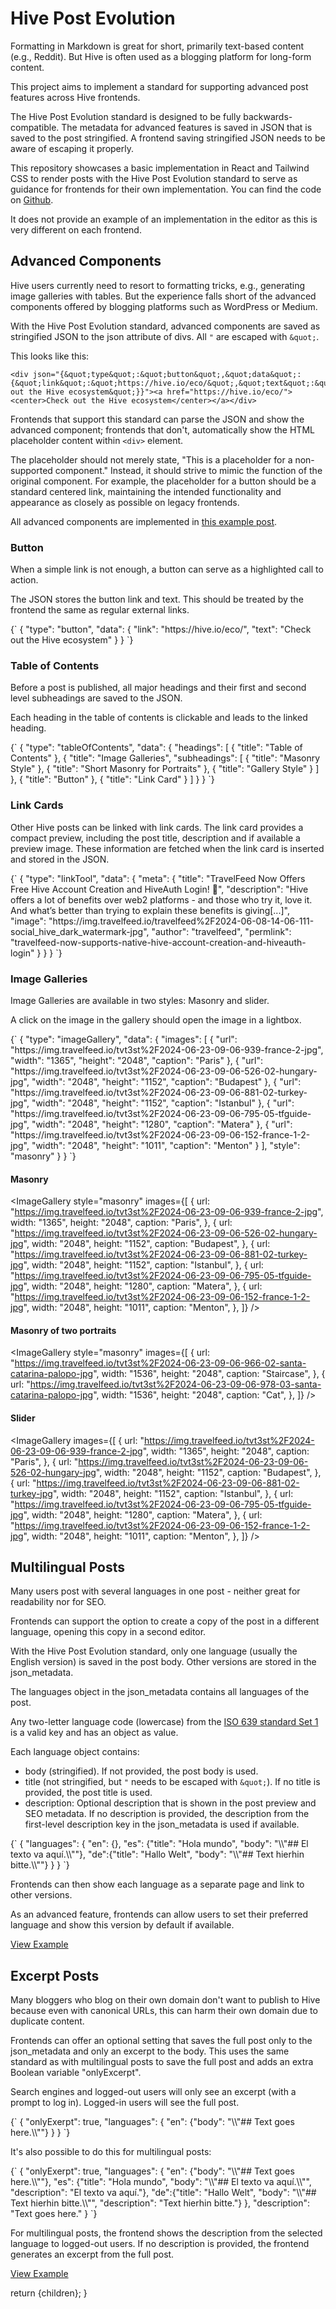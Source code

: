 
# Hive Post Evolution

Formatting in Markdown is great for short, primarily text-based content (e.g., Reddit). But Hive is often used as a blogging platform for long-form content.

This project aims to implement a standard for supporting advanced post features across Hive frontends.

The Hive Post Evolution standard is designed to be fully backwards-compatible. The metadata for advanced features is saved in JSON that is saved to the post stringified. A frontend saving stringified JSON needs to be aware of escaping it properly.

This repository showcases a basic implementation in React and Tailwind CSS to render posts with the Hive Post Evolution standard to serve as guidance for frontends for their own implementation. You can find the code on [Github](https://github.com/tiotdev/hive-post-evolution).

It does not provide an example of an implementation in the editor as this is very different on each frontend.

## Advanced Components

Hive users currently need to resort to formatting tricks, e.g., generating image galleries with tables. But the experience falls short of the advanced components offered by blogging platforms such as WordPress or Medium.

With the Hive Post Evolution standard, advanced components are saved as stringified JSON to the json attribute of divs. All `"` are escaped with `&quot;`.

This looks like this:

```
<div json="{&quot;type&quot;:&quot;button&quot;,&quot;data&quot;:{&quot;link&quot;:&quot;https://hive.io/eco/&quot;,&quot;text&quot;:&quot;Check out the Hive ecosystem&quot;}}"><a href="https://hive.io/eco/"><center>Check out the Hive ecosystem</center></a></div>
```

Frontends that support this standard can parse the JSON and show the advanced component; frontends that don't, automatically show the HTML placeholder content within `<div>` element.

The placeholder should not merely state, "This is a placeholder for a non-supported component." Instead, it should strive to mimic the function of the original component. For example, the placeholder for a button should be a standard centered link, maintaining the intended functionality and appearance as closely as possible on legacy frontends.

All advanced components are implemented in [this example post](/@jpphoto/example-post-showcasing-hive-post-evolution-components).

### Button

When a simple link is not enough, a button can serve as a highlighted call to action.

The JSON stores the button link and text. This should be treated by the frontend the same as regular external links.

<JsonFormatter>
  {`
{
  "type": "button",
  "data": {
    "link": "https://hive.io/eco/",
    "text": "Check out the Hive ecosystem"
  }
}
`}
</JsonFormatter>

<PostBtn link="https://hive.io/eco/" text="Check out the Hive ecosystem" />

### Table of Contents

Before a post is published, all major headings and their first and second level subheadings are saved to the JSON.

Each heading in the table of contents is clickable and leads to the linked heading.

<JsonFormatter>
  {`
{
    "type": "tableOfContents",
    "data": {
        "headings": [
            {
                "title": "Table of Contents"
            },
            {
                "title": "Image Galleries",
                "subheadings": [
                    {
                        "title": "Masonry Style"
                    },
                    {
                        "title": "Short Masonry for Portraits"
                    },
                    {
                        "title": "Gallery Style"
                    }
                ]
            },
            {
                "title": "Button"
            },
            {
                "title": "Link Card"
            }
        ]
    }
}
`}
</JsonFormatter>
<TableOfContents
  headings={[
    {
      title: "Table of Contents",
    },
    {
      title: "Image Galleries",
      subheadings: [
        {
          title: "Masonry Style",
        },
        {
          title: "Short Masonry for Portraits",
        },
        {
          title: "Gallery Style",
        },
      ],
    },
    {
      title: "Button",
    },
    {
      title: "Link Card",
    },
  ]}
/>

### Link Cards

Other Hive posts can be linked with link cards. The link card provides a compact preview, including the post title, description and if available a preview image. These information are fetched when the link card is inserted and stored in the JSON.

<JsonFormatter>
  {`
{
    "type": "linkTool",
    "data": {
        "meta": {
            "title": "TravelFeed Now Offers Free Hive Account Creation and HiveAuth Login! 🚀",
            "description": "Hive offers a lot of benefits over web2 platforms - and those who try it, love it. And what’s better than trying to explain these benefits is giving[...]",
            "image": "https://img.travelfeed.io/travelfeed%2F2024-06-08-14-06-111-social_hive_dark_watermark-jpg",
            "author": "travelfeed",
            "permlink": "travelfeed-now-supports-native-hive-account-creation-and-hiveauth-login"
        }
    }
}
`}
</JsonFormatter>

<LinkTool
  title="TravelFeed Now Offers Free Hive Account Creation and HiveAuth Login! 🚀"
  description="Hive offers a lot of benefits over web2 platforms - and those who try it, love it. And what’s better than trying to explain these benefits is giving[...]"
  image="https://img.travelfeed.io/travelfeed%2F2024-06-08-14-06-111-social_hive_dark_watermark-jpg"
  author="travelfeed"
  permlink="travelfeed-now-supports-native-hive-account-creation-and-hiveauth-login"
/>

### Image Galleries

Image Galleries are available in two styles: Masonry and slider.

A click on the image in the gallery should open the image in a lightbox.

<JsonFormatter>
  {`
{
    "type": "imageGallery",
    "data": {
        "images": [
            {
                "url": "https://img.travelfeed.io/tvt3st%2F2024-06-23-09-06-939-france-2-jpg",
                "width": "1365",
                "height": "2048",
                "caption": "Paris"
            },
            {
                "url": "https://img.travelfeed.io/tvt3st%2F2024-06-23-09-06-526-02-hungary-jpg",
                "width": "2048",
                "height": "1152",
                "caption": "Budapest"
            },
            {
                "url": "https://img.travelfeed.io/tvt3st%2F2024-06-23-09-06-881-02-turkey-jpg",
                "width": "2048",
                "height": "1152",
                "caption": "Istanbul"
            },
            {
                "url": "https://img.travelfeed.io/tvt3st%2F2024-06-23-09-06-795-05-tfguide-jpg",
                "width": "2048",
                "height": "1280",
                "caption": "Matera"
            },
            {
                "url": "https://img.travelfeed.io/tvt3st%2F2024-06-23-09-06-152-france-1-2-jpg",
                "width": "2048",
                "height": "1011",
                "caption": "Menton"
            }
        ],
        "style": "masonry"
    }
}
`}
</JsonFormatter>

#### Masonry

<ImageGallery
  style="masonry"
  images={[
    {
      url: "https://img.travelfeed.io/tvt3st%2F2024-06-23-09-06-939-france-2-jpg",
      width: "1365",
      height: "2048",
      caption: "Paris",
    },
    {
      url: "https://img.travelfeed.io/tvt3st%2F2024-06-23-09-06-526-02-hungary-jpg",
      width: "2048",
      height: "1152",
      caption: "Budapest",
    },
    {
      url: "https://img.travelfeed.io/tvt3st%2F2024-06-23-09-06-881-02-turkey-jpg",
      width: "2048",
      height: "1152",
      caption: "Istanbul",
    },
    {
      url: "https://img.travelfeed.io/tvt3st%2F2024-06-23-09-06-795-05-tfguide-jpg",
      width: "2048",
      height: "1280",
      caption: "Matera",
    },
    {
      url: "https://img.travelfeed.io/tvt3st%2F2024-06-23-09-06-152-france-1-2-jpg",
      width: "2048",
      height: "1011",
      caption: "Menton",
    },
  ]}
/>

#### Masonry of two portraits

<ImageGallery
  style="masonry"
  images={[
    {
      url: "https://img.travelfeed.io/tvt3st%2F2024-06-23-09-06-966-02-santa-catarina-palopo-jpg",
      width: "1536",
      height: "2048",
      caption: "Staircase",
    },
    {
      url: "https://img.travelfeed.io/tvt3st%2F2024-06-23-09-06-978-03-santa-catarina-palopo-jpg",
      width: "1536",
      height: "2048",
      caption: "Cat",
    },
  ]}
/>

#### Slider

<ImageGallery
  images={[
    {
      url: "https://img.travelfeed.io/tvt3st%2F2024-06-23-09-06-939-france-2-jpg",
      width: "1365",
      height: "2048",
      caption: "Paris",
    },
    {
      url: "https://img.travelfeed.io/tvt3st%2F2024-06-23-09-06-526-02-hungary-jpg",
      width: "2048",
      height: "1152",
      caption: "Budapest",
    },
    {
      url: "https://img.travelfeed.io/tvt3st%2F2024-06-23-09-06-881-02-turkey-jpg",
      width: "2048",
      height: "1152",
      caption: "Istanbul",
    },
    {
      url: "https://img.travelfeed.io/tvt3st%2F2024-06-23-09-06-795-05-tfguide-jpg",
      width: "2048",
      height: "1280",
      caption: "Matera",
    },
    {
      url: "https://img.travelfeed.io/tvt3st%2F2024-06-23-09-06-152-france-1-2-jpg",
      width: "2048",
      height: "1011",
      caption: "Menton",
    },
  ]}
/>

## Multilingual Posts

Many users post with several languages in one post - neither great for readability nor for SEO.

Frontends can support the option to create a copy of the post in a different language, opening this copy in a second editor.

With the Hive Post Evolution standard, only one language (usually the English version) is saved in the post body. Other versions are stored in the json_metadata.

The languages object in the json_metadata contains all languages of the post.

Any two-letter language code (lowercase) from the [ISO 639 standard Set 1](https://en.wikipedia.org/wiki/List_of_ISO_639_language_codes) is a valid key and has an object as value.

Each language object contains:

- body (stringified). If not provided, the post body is used.
- title (not stringified, but `"` needs to be escaped with `&quot;`). If no title is provided, the post title is used.
- description: Optional description that is shown in the post preview and SEO metadata. If no description is provided, the description from the first-level description key in the json_metadata is used if available.

<JsonFormatter>
  {`
{
    "languages": {
        "en": {},
        "es": {"title": "Hola mundo", "body": "\\"## El texto va aquí.\\""},
        "de":{"title": "Hallo Welt", "body": "\\"## Text hierhin bitte.\\""}
    }
}
`}
</JsonFormatter>

Frontends can then show each language as a separate page and link to other versions.

As an advanced feature, frontends can allow users to set their preferred language and show this version by default if available.

[View Example](/@jpphoto/discovering-matera-a-journey-back-in-time-multilang-noexcerpt)

## Excerpt Posts

Many bloggers who blog on their own domain don't want to publish to Hive because even with canonical URLs, this can harm their own domain due to duplicate content.

Frontends can offer an optional setting that saves the full post only to the json_metadata and only an excerpt to the body. This uses the same standard as with multilingual posts to save the full post and adds an extra Boolean variable "onlyExcerpt".

Search engines and logged-out users will only see an excerpt (with a prompt to log in). Logged-in users will see the full post.

<JsonFormatter>
  {`
{
    "onlyExerpt": true,
    "languages": {
        "en": {"body": "\\"## Text goes here.\\""}
    }
}
`}
</JsonFormatter>

It's also possible to do this for multilingual posts:

<JsonFormatter>
  {`
{
    "onlyExerpt": true,
    "languages": {
        "en": {"body": "\\"## Text goes here.\\""},
        "es": {"title": "Hola mundo", "body": "\\"## El texto va aquí.\\"", "description": "El texto va aquí."},
        "de":{"title": "Hallo Welt", "body": "\\"## Text hierhin bitte.\\"", "description": "Text hierhin bitte."}
    },
    "description": "Text goes here."
}
`}
</JsonFormatter>

For multilingual posts, the frontend shows the description from the selected language to logged-out users. If no description is provided, the frontend generates an excerpt from the full post.

[View Example](/@jpphoto/discovering-matera-a-journey-back-in-time)

  return <MdxLayout>{children}</MdxLayout>;
}
